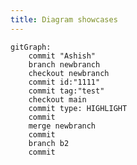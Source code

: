 ```yaml
---
title: Diagram showcases
---
```


```mermaid
gitGraph:
    commit "Ashish"
    branch newbranch
    checkout newbranch
    commit id:"1111"
    commit tag:"test"
    checkout main
    commit type: HIGHLIGHT
    commit
    merge newbranch
    commit
    branch b2
    commit
```
